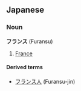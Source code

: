 ==Japanese==
===Noun===
'''フランス''' (Furansu)

# [[France]]

====Derived terms====
<!-- [[フランスX]] (Furansu-go) -->
*[[フランス人]] (Furansu-jin)